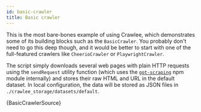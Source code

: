 ```yaml
---
id: basic-crawler
title: Basic crawler
---
```



This is the most bare-bones example of using Crawlee, which demonstrates some of its building blocks such as the <ApiLink to="basic-crawler/class/BasicCrawler">`BasicCrawler`</ApiLink>. You probably don't need to go this deep though, and it would be better to start with one of the full-featured crawlers
like <ApiLink to="cheerio-crawler/class/CheerioCrawler">`CheerioCrawler`</ApiLink> or <ApiLink to="playwright-crawler/class/PlaywrightCrawler">`PlaywrightCrawler`</ApiLink>.

The script simply downloads several web pages with plain HTTP requests using the <ApiLink to="basic-crawler/interface/BasicCrawlingContext#sendRequest">`sendRequest`</ApiLink> utility function (which uses the [`got-scraping`](https://github.com/apify/got-scraping)
npm module internally) and stores their raw HTML and URL in the default dataset. In local configuration, the data will be stored as JSON files in
`./crawlee_storage/datasets/default`.

<CodeBlock className="language-js">
	{BasicCrawlerSource}
</CodeBlock>
